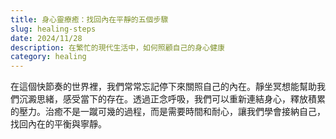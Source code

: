 ```yaml
---
title: 身心靈療癒：找回內在平靜的五個步驟
slug: healing-steps
date: 2024/11/28
description: 在繁忙的現代生活中，如何照顧自己的身心健康
category: healing
---
```


在這個快節奏的世界裡，我們常常忘記停下來關照自己的內在。靜坐冥想能幫助我們沉澱思緒，感受當下的存在。透過正念呼吸，我們可以重新連結身心，釋放積累的壓力。治癒不是一蹴可幾的過程，而是需要時間和耐心，讓我們學會接納自己，找回內在的平衡與寧靜。
